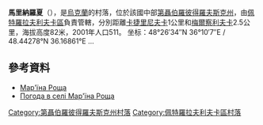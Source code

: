 {{coord|48|25|5|N|36|12|42|E|scale:30000_region:UA|display=title}}

'''馬里納羅夏'''（{{lang-uk|Мар'їна Роща}}），是[[烏克蘭|烏克蘭]]的村落，位於該國中部[[第聶伯羅彼得羅夫斯克州|第聶伯羅彼得羅夫斯克州]]，由[[佩特羅拉夫利夫卡區|佩特羅拉夫利夫卡區]]負責管轄，分別距離[[卡捷里尼夫卡_(佩特羅拉夫利夫卡區)|卡捷里尼夫卡]]1公里和[[梅爾察利夫卡|梅爾察利夫卡]]2.5公里，海拔高度82米，2001年人口511。
坐标：48°26′34″N 36°10′7″E / 48.44278°N 36.16861°E ...

==參考資料==
* [http://gska2.rada.gov.ua/pls/z7502/A005?rdat1=06.12.2007&rf7571=6029 Мар'їна Роща]{{dead link|date=2018年5月 |bot=InternetArchiveBot |fix-attempted=yes }}
* [http://weather.in.ua/ua/dnepropetrovskaja/14985 Погода в селі Мар'їна Роща] {{Wayback|url=http://weather.in.ua/ua/dnepropetrovskaja/14985 |date=20160607130042 }}

{{DEFAULTSORT:Мар'їна Роща}}
[[Category:第聶伯羅彼得羅夫斯克州村落|Category:第聶伯羅彼得羅夫斯克州村落]]
[[Category:佩特羅拉夫利夫卡區村落|Category:佩特羅拉夫利夫卡區村落]]


{{Dnipropetrovsk-geo-stub}}